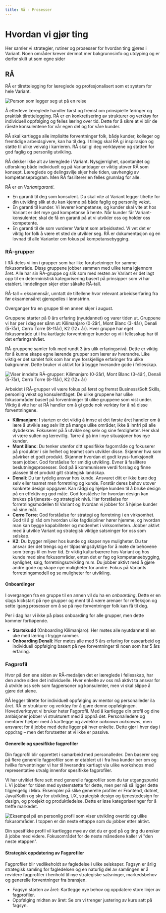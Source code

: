 ```yaml
---
title: Rå - Prosesser
---
```



# Hvordan vi gjør ting

Her samler vi strategier, rutiner og prosesser for hvordan ting gjøres i Variant. Noen områder krever derimot mer bakgrunnsinfo og utdyping og er derfor skilt ut som egne sider

<ProcessMenu />

## RÅ

RÅ er tilrettelegging for læreglede og profesjonalisert som et system for hele Variant.

<img
  src="./assets/raa/plakat.jpg"
  alt="Person som legger seg ut på en reise"
  className="coverImage"
/>

Å etterleve læreglede handler først og fremst om prinsipielle føringer og praktisk tilrettelegging.
RÅ er en konkretisering av strukturer og verktøy for individuell oppfølging og felles læring over tid. Dette for å sikre
at vi blir de råeste konsulentene for vår egen del og for våre kunder.

RÅ skal kartlegge alle implisitte forventninger folk, både kunder, kolleger og fremtidige arbeidsgivere, kan ha til deg.
I tillegg skal RÅ gi inspirasjon og støtte til ulike veivalg i karrieren. RÅ skal gi deg verktøyene og støtten for god
faglig og personlig utvikling.

RÅ dekker ikke alt av læreglede i Variant. Nysgjerrighet, spontanitet og utforsking både individuelt og på Variantdager
er viktig utover RÅ som konsept. Læreglede og delingsvilje skjer hele tiden, uavhengig av kompetanseprogram. Men
RÅ fasiliterer en felles grunnlag for alle.

RÅ er en _Variantgaranti_.

- En garanti til deg som konsulent. Du skal vite at Variant legger tilrette for din utvikling slik at
  du kan kjenne på både faglig og personlig vekst.
- En garanti til kunder. Vi leverer kompetanse, og kunder skal vite at hos Variant
  er det mye god kompetanse å hente. Når kunder får Variant-konsulenter, skal de få en garanti på at
  vi utvikler oss og holder oss kompetente.
- En garanti til de som vurderer Variant som arbeidssted. Vi vet det er viktig for folk å være et
  sted de utvikler seg. RÅ er dokumentasjon og en lovnad til alle Varianter om fokus på kompetansebygging.

### RÅ-grupper

I RÅ deles vi inn i grupper som har like forutsetninger for samme fokusområde. Disse gruppene jobber
sammen med ulike tema igjennom året. Alle har sin RÅ-gruppe og slik som med resten av Variant er det
lagt opp til en deterministisk kategorisering basert på prinsipper som vi har etablert. Inndelingen
skjer etter såkalte RÅ-tall.

<div className="backgroundHighlight">

RÅ-tall = eksamensår, unntatt de tilfellene hvor relevant arbeidserfaring fra
før eksamensåret gjenspeiles i lønnstrinn.

Overganger fra en gruppe til en annen skjer i august.

</div>

Gruppene starter på 0 års erfaring (nyutdannet) og varer tiden ut. Gruppene vi har per i dag ser
sånn ut: Kilimanjaro (0-2år), Mont Blanc (3-4år), Denali (5-7år), Cerro Torre (8-11år), K2 (12+ år).
Hver gruppe har eget fokusområde ut i fra kartlagte forventninger kunder og vi i fellesskap har til det
erfaringsnivået.

RÅ-gruppene samler folk med rundt 3 års ulik erfaringsnivå. Dette er viktig for å kunne skape egne lærende
grupper som lærer av hverandre. Like viktig er det samlet folk som har mye forskjellige erfaringer fra ulike
bakgrunner. Dette bruker vi aktivt for å bygge hverandre gode i fellesskap.

<img
  src="./assets/raa/grupper.jpg"
  alt="Viser inndelte RÅ-grupper: Kilimanjaro (0-2år), Mont Blanc (3-4år), Denali (5-7år), Cerro Torre (8-11år), K2 (12+ år)"
  className="coverImage"
/>

Arbeidet i RÅ-grupper vil være fokus på først og fremst Business/Soft Skills, personlig vekst og konsulentfaget.
De ulike gruppene har ulike fokusområder basert på forventninger til ulike gruppene som vist under. Viktig å vite her at
RÅ handler om å gi gode nok verktøy for å nå disse forventningene.

- **Kilimanjaro**: I starten er det viktig å innse at det første året handler om å lære å
  utvikle seg selv litt på mange ulike områder, ikke å innfri på alle dybdekrav. Fokuserer
  på å utvikle seg selv og sine ferdigheter. Her skal vi være sulten og lærevillig. Tørre å gå inn i nye situasjoner hos nye kunder.
- **Mont Blanc**: Du tenker utenfor ditt spesifikke fagområde og fokuserer på produkter i sin helhet og teamet som utvikler disse.
  Skjønner hva som påvirker et godt produkt. Skjønner hvordan et godt kryss-funksjonelt team jobber. God forståelse for
  smidig utvikling. Evner å fasilitere beslutningsprosesser. God på å kommunisere verdi forslag og finne plassen til et
  produkt gitt strategisk landskap.
- **Denali**: Du tar tydelig ansvar hos kunde. Ansvaret ditt er ikke bare deg selv eller teamet men forretning og kunde.
  Forstår deres behov utover konkrete design oppgaver. Kan rådgi og hjelpe kunden til å bruke design på en effektiv og god
  måte. God forståelse for hvordan design kan brukes på tjeneste- og strategisk nivå. Har forståelse for forretningsmodellen
  til Variant og hvordan vi jobber for å hjelpe kunder nå sine mål.
- **Cerro Torre**: God forståelse for strategi og forretning i en virksomhet. God til å gi råd om hvordan ulike fagdisipliner
  hører hjemme, og hvordan man kan bygge kapabiliteter og modenhet i virksomheten. Jobber aktivt med å utvikle Variant og
  strategisk viktige satsninger for oss som selskap.
- **K2**: Du bygger miljøer hos kunde og skaper nye muligheter. Du tar ansvar der det trengs og er tilpasningsdyktige for
  å møte de behovene som trengs til en hver tid. Er viktig kulturbærere hos Variant og hos kunde med sine fokusområder, enten
  det er fag og kompetansebygging, synlighet, salg, forretningsutvikling m.m. Du jobber aktivt med å gjøre andre gode og
  skape nye muligheter for andre. Fokus på Variants forretningsmodell og se muligheter for utvikling.

#### Onboardinger

I overgangen fra en gruppe til en annen vil du ha en _onboarding_. Dette er en slags kickstart på nye grupper og ment til
å være arenaer for refleksjon og sette igang prosesser om å se på nye forventninger folk kan få til deg.

Per i dag har vi ikke på plass onboarding for alle grupper, men dette kommer fortløpende.

- **Startskudd** (Onboarding Kilimanjaro): Her møtes alle nyutdannet til en uke med læring i trygge rammer.
- **Onboarding Denali**: Her møtes alle med 5 års erfaring for casearbeid og individuell oppfølging basert på nye forventninger til noen som har 5 års erfaring.

### Fagprofil

Hvor på den ene siden av RÅ-medaljen det er læreglede i fellesskap, har den andre siden det individuelle. Hver enkelte av oss
må aktivt ta ansvar for å utvikle oss selv som fagpersoner og konsulenter, men vi skal slippe å gjøre det alene.

RÅ legger tilrette for individuell oppfølging av mentor og personalleder ila året. RÅ er strukturer og verktøy for å gjøre
denne oppfølgingen. Hovedverktøyet vi bruker heter Fagprofil. Med å kartlegge din profil og dine ambisjoner jobber vi
strukturert med å oppnå det. Personalledere og mentorer hjelper med å kartlegge og avdekke _unknown unknowns_, men ansvaret
for å jobbe med dette ligger på hver enkelte. Dette gjør i hver dag i oppdrag – men det forutsetter at vi ikke er passive.

#### Generelle og spesifikke fagprofiler

Din fagprofil blir opprettet i samarbeid med personalleder. Den baserer seg på flere generelle fagprofiler som er etablert
ut i fra hva kunder ber om og hvilke forventninger vi har til hverandre kartlagt via ulike workshops med representative utvalg
innenfor spesifikke fagprofiler.

Vi har utviklet flere sett med generelle fagprofiler som du tar utgangspunkt i. Vi jobber for tiden med systemstøtte for dette,
men per nå så ligger dette tilgjengelig i Miro. Eksempler på slike generelle profiler er Frontend, dotnet, Java/Kotlin og sky for
utvikling, UX, strategisk design og tjenestedesign for design, og prosjekt og produktledelse. Dette er løse kategoriseringer
for å treffe markedet.

<img
  src="./assets/raa/illustration.jpg"
  alt="Eksempel på en personlig profil som viser utvikling overtid og ulike fokusområder. I toppen er din neste ettappe som du jobber etter aktivt."
  className="coverImage"
/>

Din spesifikke profil vil kartlegge mye av det du er god på og ting du ønsker å jobbe med videre. Fokusområdet for de neste månedene
kaller vi "den neste etappen".

#### Strategisk oppdatering av Fagprofiler

Fagprofiler blir vedlikeholdt av fagledelse i ulike selskaper. Fagsyn er årlig strategisk samling for fagledelsen
og en naturlig del av samlingen er å revidere fagprofiler i henhold til nye strategiske satsninger, markedsbehov og
generelle forventninger fra bransjen.

- Fagsyn starten av året: Kartlegge nye behov og oppdatere store linjer av fagprofiler.
- Oppfølging midten av året: Se om vi trenger justering av kurs satt på fagsyn.
